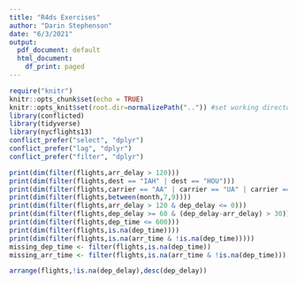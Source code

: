 ```yaml
---
title: "R4ds Exercises"
author: "Darin Stephenson"
date: "6/3/2021"
output:
  pdf_document: default
  html_document:
    df_print: paged
---
```


```r
require("knitr")
knitr::opts_chunk$set(echo = TRUE)
knitr::opts_knit$set(root.dir=normalizePath("..")) #set working directory to the project directory
library(conflicted)
library(tidyverse)
library(nycflights13)
conflict_prefer("select", "dplyr")
conflict_prefer("lag", "dplyr")
conflict_prefer("filter", "dplyr")
```

```r
print(dim(filter(flights,arr_delay > 120)))
print(dim(filter(flights,dest == "IAH" | dest == "HOU")))
print(dim(filter(flights,carrier == "AA" | carrier == "UA" | carrier == "DL")))
print(dim(filter(flights,between(month,7,9))))
print(dim(filter(flights,arr_delay > 120 & dep_delay <= 0)))
print(dim(filter(flights,dep_delay >= 60 & (dep_delay-arr_delay) > 30)))
print(dim(filter(flights,dep_time <= 600)))
print(dim(filter(flights,is.na(dep_time))))
print(dim(filter(flights,is.na(arr_time & !is.na(dep_time)))))
missing_dep_time <- filter(flights,is.na(dep_time))
missing_arr_time <- filter(flights,is.na(arr_time & !is.na(dep_time)))
```

```r
arrange(flights,!is.na(dep_delay),desc(dep_delay))
```




